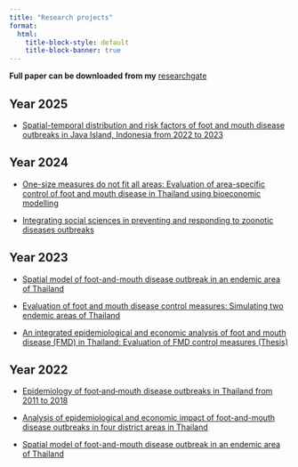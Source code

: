 ```yaml
---
title: "Research projects"
format: 
  html:
    title-block-style: default
    title-block-banner: true
---
```


**Full paper can be downloaded from my** [researchgate](https://www.researchgate.net/profile/Thanicha-Chanchaidechachai?ev=hdr_xprf)

## Year 2025

-   [Spatial-temporal distribution and risk factors of foot and mouth disease outbreaks in Java Island, Indonesia from 2022 to 2023](https://link.springer.com/article/10.1186/s12917-025-04621-2)\

## Year 2024

-   [One-size measures do not fit all areas: Evaluation of area-specific control of foot and mouth disease in Thailand using bioeconomic modelling](https://www.sciencedirect.com/science/article/pii/S0167587724002459)

-   [Integrating social sciences in preventing and responding to zoonotic diseases outbreaks](https://research.wur.nl/en/publications/integrating-social-sciences-in-preventing-and-responding-to-zoono)\

## Year 2023

-   [Spatial model of foot-and-mouth disease outbreak in an endemic area of Thailand](https://www.sciencedirect.com/science/article/pii/S0167587721002129)

-   [Evaluation of foot and mouth disease control measures: Simulating two endemic areas of Thailand](https://www.sciencedirect.com/science/article/pii/S016758772300209X)

-   [An integrated epidemiological and economic analysis of foot and mouth disease (FMD) in Thailand: Evaluation of FMD control measures (Thesis)](https://edepot.wur.nl/635611)\

## Year 2022

-   [Epidemiology of foot‐and‐mouth disease outbreaks in Thailand from 2011 to 2018](https://onlinelibrary.wiley.com/doi/pdfdirect/10.1111/tbed.14754)

-   [Analysis of epidemiological and economic impact of foot-and-mouth disease outbreaks in four district areas in Thailand](https://www.frontiersin.org/journals/veterinary-science/articles/10.3389/fvets.2022.904630/full)

-   [Spatial model of foot-and-mouth disease outbreak in an endemic area of Thailand](Spatial%20model%20of%20foot-and-mouth%20disease%20outbreak%20in%20an%20endemic%20area%20of%20Thailand)
